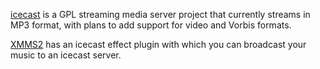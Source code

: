 [http://icecast.org icecast] is a GPL streaming media server project that currently streams in MP3 format, with plans to add support for video and Vorbis formats.

[[XMMS2]] has an icecast effect plugin with which you can broadcast your music to an icecast server.